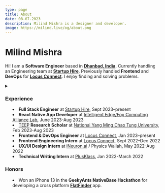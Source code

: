 ```yaml
---
type: page
title: About
date: 08-07-2023
description: Milind Mishra is a designer and developer.
image: https://milind.live/og/about.png
---
```



<Head>
  <title>Milind Mishra</title>
</Head>

# Milind Mishra

Hi! I am a **Software Engineer** based in [**Dhanbad, India**](https://g.co/kgs/xSZ839). Currently handling an Engineering team at [**Startup Hire**](https://turbo-startuphire.vercel.app). Previously handled **Frontend** and **DevOps** for [**Locus Connect**](https://locusconnect.com). I enjoy finding and solving problems.

<GithubCalenderComponent username="thatbeautifuldream" />

<LeetcodeStats username="thatbeautifuldream" />

<details><summary children="Resume"/>

<style jsx>{`
  summary:not(:focus-visible):focus {
    outline: none;
  }
`}</style>

### Experience

- **Full Stack Engineer** at [Startup Hire](https://turbo-startuphire.vercel.app), Sept 2023–present
- **React Native App Developer** at [Intelligent Edge/Fog Computing Alliance Lab](https://iedge.lab.nycu.edu.tw/), June 2023-Aug 2023
- [TEEP](https://teep.studyintaiwan.org/) **Research Scholar** at [National Yang Ming Chao Tung University](https://en.nycu.edu.tw/), Feb 2023-Aug 2023
- **Frontend & DevOps Engineer** at [Locus Connect](https://locusconnect.com), Jan 2023–present
- **Frontend Engineering Intern** at [Locus Connect](https://locusconnect.com), Sept 2022–Dec 2022
- **UX/UI Design Intern** at [iNeuron.ai](https://ineuron.ai/) / Physics Wallah, May 2022-Aug 2022
- **Technical Writing Intern** at [PlusKlass](https://www.plusklass.com/), Jan 2022-March 2022

### Honors

- Won an iPhone 13 in the **GeekyAnts NativeBase Hackathon** for developing a cross platform [**FlatFinder**](https://github.com/thatbeautifuldream/flat-finder) app.

</details>
